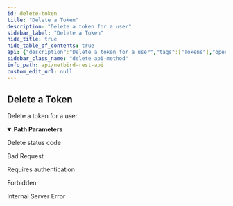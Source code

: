 ```yaml
---
id: delete-token
title: "Delete a Token"
description: "Delete a token for a user"
sidebar_label: "Delete a Token"
hide_title: true
hide_table_of_contents: true
api: {"description":"Delete a token for a user","tags":["Tokens"],"operationId":"deleteToken","security":[{"BearerAuth":[]},{"TokenAuth":[]}],"parameters":[{"in":"path","name":"userId","required":true,"schema":{"type":"string"},"description":"The unique identifier of a user"},{"in":"path","name":"tokenId","required":true,"schema":{"type":"string"},"description":"The unique identifier of a token"}],"responses":{"200":{"description":"Delete status code","content":{}},"400":{"description":"Bad Request","content":{}},"401":{"description":"Requires authentication","content":{}},"403":{"description":"Forbidden","content":{}},"500":{"description":"Internal Server Error","content":{}}},"method":"delete","path":"/api/users/{userId}/tokens/{tokenId}","servers":[{"url":"https://netbird.io","description":"Default server"}],"securitySchemes":{"BearerAuth":{"type":"http","scheme":"bearer","bearerFormat":"JWT"},"TokenAuth":{"type":"apiKey","in":"header","name":"Authorization","description":"Prefix the value with \\\"Token\\\" to indicate the custom authorization type"}},"info":{"title":"NetBird REST API","description":"API to manipulate groups, rules, policies and retrieve information about peers and users","version":"0.0.1"},"postman":{"name":"Delete a Token","description":{"content":"Delete a token for a user","type":"text/plain"},"url":{"path":["api","users",":userId","tokens",":tokenId"],"host":["{{baseUrl}}"],"query":[],"variable":[{"disabled":false,"description":{"content":"(Required) The unique identifier of a user","type":"text/plain"},"type":"any","value":"","key":"userId"},{"disabled":false,"description":{"content":"(Required) The unique identifier of a token","type":"text/plain"},"type":"any","value":"","key":"tokenId"}]},"method":"DELETE","auth":{"type":"bearer","bearer":[{"type":"any","value":"<Bearer Token>","key":"token"}]}}}
sidebar_class_name: "delete api-method"
info_path: api/netbird-rest-api
custom_edit_url: null
---
```



## Delete a Token



Delete a token for a user

<details style={{"marginBottom":"1rem"}} data-collapsed={false} open={true}><summary style={{}}><strong>Path Parameters</strong></summary><div><ul><ParamsItem className={"paramsItem"} param={{"in":"path","name":"userId","required":true,"schema":{"type":"string"},"description":"The unique identifier of a user"}}></ParamsItem><ParamsItem className={"paramsItem"} param={{"in":"path","name":"tokenId","required":true,"schema":{"type":"string"},"description":"The unique identifier of a token"}}></ParamsItem></ul></div></details><div><ApiTabs><TabItem label={"200"} value={"200"}><div>

Delete status code

</div><div></div></TabItem><TabItem label={"400"} value={"400"}><div>

Bad Request

</div><div></div></TabItem><TabItem label={"401"} value={"401"}><div>

Requires authentication

</div><div></div></TabItem><TabItem label={"403"} value={"403"}><div>

Forbidden

</div><div></div></TabItem><TabItem label={"500"} value={"500"}><div>

Internal Server Error

</div><div></div></TabItem></ApiTabs></div>
      